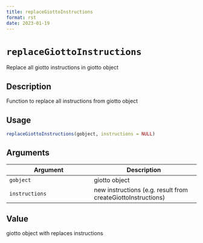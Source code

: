 ```yaml
--- 
title: replaceGiottoInstructions 
format: rst 
date: 2023-01-19 
--- 
```

# `replaceGiottoInstructions`

Replace all giotto instructions in giotto object


## Description

Function to replace all instructions from giotto object


## Usage

```r
replaceGiottoInstructions(gobject, instructions = NULL)
```


## Arguments

Argument      |Description
------------- |----------------
`gobject`     |     giotto object
`instructions`     |     new instructions (e.g. result from createGiottoInstructions)


## Value

giotto object with replaces instructions


